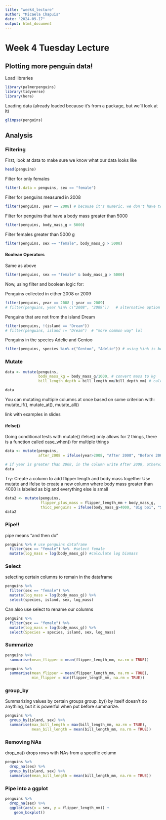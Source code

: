 ```yaml
---
title: "week4_lecture"
author: "Micaela Chapuis"
date: "2024-09-17"
output: html_document
---
```


# Week 4 Tuesday Lecture
## Plotting more penguin data!

Load libraries
```r
library(palmerpenguins)
library(tidyverse)
library(here)
```

Loading data (already loaded because it's from a package, but we'll look at it)
```r
glimpse(penguins)
```

## Analysis

### Filtering
First, look at data to make sure we know what our data looks like
```r
head(penguins)
```

Filter for only females
```r
filter(.data = penguins, sex == "female") 
```

Filter for penguins measured in 2008
```r
filter(penguins, year == 2008) # because it's numeric, we don't have to use quotes
```


Filter for penguins that have a body mass greater than 5000
```r
filter(penguins, body_mass_g > 5000)
```

Filter females greater than 5000 g
```r
filter(penguins, sex == "female", body_mass_g > 5000)
```

#### Boolean Operators
Same as above
```r
filter(penguins, sex == "female" & body_mass_g > 5000)
```

Now, using filter and boolean logic for:

Penguins collected in either 2008 or 2009
```r
filter(penguins, year == 2008 | year == 2009)
# filter(penguins, year %in% c("2008", "2009"))   # alternative option
```

Penguins that are not from the island Dream
```r
filter(penguins, !(island == "Dream"))
# filter(penguins, island != "Dream")  # "more common way" lol
```


Penguins in the species Adelie and Gentoo
```r
filter(penguins, species %in% c("Gentoo", "Adelie")) # using %in% is best practice when picking multiple things
```


### Mutate

```r
data <- mutate(penguins, 
               body_mass_kg = body_mass_g/1000, # convert mass to kg
               bill_length_depth = bill_length_mm/bill_depth_mm) # calculate ratio of bill length to depth

data
```

You can mutating multiple columns at once based on some criterion with:  
mutate_if(), mutate_at(), mutate_all()

link with examples in slides

#### ifelse()
Doing conditional tests with mutate()
ifelse() only allows for 2 things, there is a function called case_when() for multiple things
```r
data <- mutate(penguins,
               after_2008 = ifelse(year>2008, "After 2008", "Before 2008"))

# if year is greater than 2008, in the column write After 2008, otherwise write Before 2008
data
```


Try:
Create a column to add flipper length and body mass together
Use mutate and ifelse to create a new column where body mass greater than 4000 is labeled as big and everything else is small
```r
data2 <- mutate(penguins, 
                flipper_plus_mass = flipper_length_mm + body_mass_g,
                thicc_penguins = ifelse(body_mass_g>4000, "Big boi", "Smol boi"))
data2
```


### Pipe!!
pipe means "and then do"

```r
penguins %>% # use penguins dataframe
  filter(sex == "female") %>%  #select female
  mutate(log_mass = log(body_mass_g)) #calculate log biomass
```

### Select
selecting certain columns to remain in the dataframe
```r
penguins %>%
  filter(sex == "female") %>%
  mutate(log_mass = log(body_mass_g)) %>%
  select(species, island, sex, log_mass)
```

Can also use select to rename our columns
```r
penguins %>%
  filter(sex == "female") %>%
  mutate(log_mass = log(body_mass_g)) %>%
  select(Species = species, island, sex, log_mass)
```

### Summarize

```r
penguins %>%
  summarise(mean_flipper = mean(flipper_length_mm, na.rm = TRUE))
```

```r
penguins %>%
  summarise(mean_flipper = mean(flipper_length_mm, na.rm = TRUE),
            min_flipper = min(flipper_length_mm, na.rm = TRUE))
```

### group_by
Summarizing values by certain groups
group_by() by itself doesn't do anything, but it is powerful when put before summarize.

```r
penguins %>%
  group_by(island, sex) %>%
  summarise(max_bill_length = max(bill_length_mm, na.rm = TRUE),
            mean_bill_length = mean(bill_length_mm, na.rm = TRUE))
```


### Removing NAs
drop_na() drops rows with NAs from a specific column

```r
penguins %>%
  drop_na(sex) %>% 
  group_by(island, sex) %>% 
  summarise(mean_bill_length = mean(bill_length_mm, na.rm = TRUE))
```

### Pipe into a ggplot
```r
penguins %>%
  drop_na(sex) %>%
  ggplot(aes(x = sex, y = flipper_length_mm)) +
    geom_boxplot()
```


